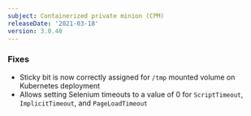 ```yaml
---
subject: Containerized private minion (CPM)
releaseDate: '2021-03-18'
version: 3.0.40
---
```


### Fixes

* Sticky bit is now correctly assigned for `/tmp` mounted volume on Kubernetes deployment
* Allows setting Selenium timeouts to a value of 0 for `ScriptTimeout`, `ImplicitTimeout`, and `PageLoadTimeout`
